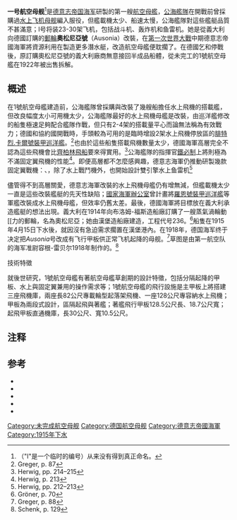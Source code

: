 {{軍艦模板
|名稱= I號航空母艦
|圖片= <!-- 檔案不存在 [[File:German_aircraft_carrier_I.png|300px]] ，可從英文維基百科取得 -->
|照片說明= 1號航空母艦假想完工構圖
|艦種=[[航空母艦|航空母艦]]
|艦名= 數字排列順序
|擁有國= [[德意志帝國|德意志帝國]]
|前型= 
|次型= [[齊柏林伯爵級航空母艦|齊柏林級]]
|同型= 
|下訂= 1914年
|動工= 
|下水= 1915年4月15日
|服役= 未服役
|結局= 1922年船殼出售拆解
|基準= 
|滿載= 12,585噸
|長度= 158公尺
|闊度= 18.8公尺
|吃水= 7.43公尺
|燃料= 煤1.500噸
|鍋爐= 2座燒煤水管鍋爐
|引擎= 2具布洛姆-福斯齒輪傳動蒸汽渦輪引擎
|出力= 14,000匹
|極速= 20節
|續航=
|發電機=
|電力輸出=
|乘員=
|飛行=3座機庫
|艦載機= 水上飛機13-19架、10架傳統起落架型戰機
|裝備= 
|裝甲=
}}
'''一号航空母舰'''<ref group=Note>（"I"是一个临时的编号）从来没有得到真正命名。</ref>是[[德意志帝国海军|德意志帝国海军]]研製的第一艘[[航空母艦|航空母艦]]，[[公海艦隊|公海艦隊]]在開戰前曾採購過[[水上飞机母舰|水上飞机母舰]]編入服役，但艦載機太少、船速太慢，公海艦隊對這些艦艇品質不甚滿意；I号将装23-30架飞机，包括战斗机、轰炸机和鱼雷机。她是從義大利向德國訂購的[[郵輪|郵輪]]'''奧松尼亞號'''（Ausonia）改裝，在[[第一次世界大戰|第一次世界大戰]]中期德意志帝國海軍將資源利用在製造更多潛水艇，改造航空母艦便耽擱了。在德國乞和停戰後，原訂購奧松尼亞號的義大利廠商無意接回半成品船體，從未完工的1號航空母艦在1922年被出售拆解。

==概述==
在1號航空母艦建造前，公海艦隊曾採購與改裝了幾艘船擔任水上飛機的搭載艦，但改良幅度太小可用機太少，公海艦隊最好的水上飛機母艦是{{link-en|司圖加特號巡洋艦|SMS Stuttgart}}改裝，由巡洋艦修改的船隻極速足夠配合艦隊作戰，但只有2-4架的搭載量平心而論無法稱為有效戰力；德國和協約國開戰時，手頭較為可用的是臨時增設2架水上飛機停放區的[[腓特烈.卡爾號裝甲巡洋艦|腓特烈.卡爾號裝甲巡洋艦]]。<ref>Greger, p. 87</ref>也由於這些船隻搭載飛機數量太少，德國海軍高層完全不認為這些飛機會比[[齊柏林飛船|齊柏林飛船]]要來得實用。<ref>Herwig, pp. 214–215</ref>公海艦隊的指揮官[[阿爾弗雷德·馮·鐵必制|鐵必制]]上將則極為不滿固定翼飛機的性能<ref>Herwig, p. 213</ref>。即便高層都不怎麼感興趣，德意志海軍仍推動研製幾款固定翼戰機：{{link-en|漢薩-布蘭登堡W.12戰鬥機|Hansa-Brandenburg W.12}}、{{link-en|漢薩-布蘭登堡W.29戰鬥機|Hansa-Brandenburg W.29}}，除了水上戰鬥機外，也開始設計雙引擎水上鱼雷机<ref>Herwig, pp. 212–213</ref>

儘管得不到高層關愛，德意志海軍改裝的水上飛機母艦仍有增無減，但艦載機太少一直是這些改裝艦艇的先天性缺陷；[[國家海軍辦公室_(德意志帝國)|國家海軍辦公室]]曾計畫將[[羅恩號裝甲巡洋艦|羅恩號裝甲巡洋艦]]等軍艦改裝成水上飛機母艦，但效率仍舊太差。最後，德國海軍將目標放在義大利承造艦艇的想法出現。義大利在1914年向布洛姆-福斯造船廠訂購了一艘蒸氣渦輪動[[力的郵輪，名為奧松尼亞；她由漢堡造船廠建造，工程代号236。<ref name="Groner">Gröner, p. 70</ref>船隻在1915年4月15日下水後，就因沒有急迫需求擱置在漢堡港內。在1918年，德国海军终于决定把''Ausonia''号改成有飞行甲板供正常飞机起降的母舰。<ref name=G88>Greger, p. 88</ref>草图是由第一航空队的海军准尉容根-雷贝尔1918年制作的。<ref>Schenk, p. 129</ref>

;技術特徵

就後世研究，1號航空母艦有著航空母艦草創期的設計特徵，包括分隔起降的甲板、水上與固定翼兼用的操作需求等；1號航空母艦的飛行設施是主甲板上將搭建三座飛機庫，兩座長82公尺專載輪型起落架飛機、一座128公尺專容納水上飛機；甲板為兩段式設計，區隔起飛與著艦；著艦飛行甲板128.5公尺長、18.7公尺寬；起飛甲板直通機庫，長30公尺、寬10.5公尺。

==注释==
{{reflist|group=Note}}
<references/>

==参考==
*{{Cite journal|last=Greger|first=Rene|title=German Seaplane and Aircraft Carriers in Both World Wars|journal=Warship International|volume=I| issue =1–12|pages=87–91|publisher=Naval Records Club, Inc.|year=1964|location=Toledo, Ohio}}
*{{cite book|last=Gröner|first=Erich|title=German Warships: 1815–1945|year=1990|location=Annapolis|publisher=Naval Institute Press|isbn=0-87021-790-9|oclc=22101769}}
*{{Cite book |last=Herwig|first=Holger|title="Luxury" Fleet: The Imperial German Navy 1888–1918 |year=1980|location=Amherst, New York|publisher=Humanity Books|isbn=978-1-57392-286-9|oclc=}}
* {{cite journal | last = Schenk| first = Peter|year=2008| title =German Aircraft Carrier Developments| journal = Warship International | volume = 45|issue=2|pages=129–158| location = Toledo, Ohio | publisher = International Naval Research Organization | issn = 0043-0374 | oclc = 1647131 }}
*{{cite book |last=Weir|first=Gary|title=Building the Kaiser's Navy|year=1992|location=Annapolis|publisher=Naval Institute Press|isbn=1-55750-929-8}}
{{WWIGermanShips}}
{{German aircraft carriers}}
{{德國航空母艦}}
[[Category:未完成航空母舰|Category:未完成航空母舰]]
[[Category:德国航空母舰|Category:德国航空母舰]]
[[Category:德意志帝國海軍|Category:德意志帝國海軍]]
[[Category:1915年下水|Category:1915年下水]]